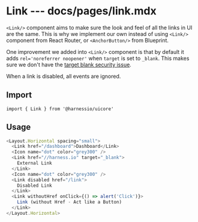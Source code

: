 # Link --- docs/pages/link.mdx

`<Link/>` component aims to make sure the look and feel of all the links in UI are the same. This is why we implement our own instead of using `<Link/>` component from React Router, or `<AnchorButton/>` from Blueprint.

One improvement we added into `<Link/>` component is that by default it adds `rel='noreferrer noopener'` when `target` is set to `_blank`. This makes sure we don't have the [target blank security issue](https://github.com/yannickcr/eslint-plugin-react/blob/master/docs/rules/jsx-no-target-blank.md).

When a link is disabled, all events are ignored.

## Import

```
import { Link } from '@harnessio/uicore'
```

## Usage

```js live=true
<Layout.Horizontal spacing="small">
  <Link href="/dashboard">Dashboard</Link>
  <Icon name="dot" color="grey300" />
  <Link href="//harness.io" target="_blank">
    External Link
  </Link>
  <Icon name="dot" color="grey300" />
  <Link disabled href="/link">
    Disabled Link
  </Link>
  <Link withoutHref onClick={() => alert('Click')}>
    Link (without Href - Act like a Button)
  </Link>
</Layout.Horizontal>
```
